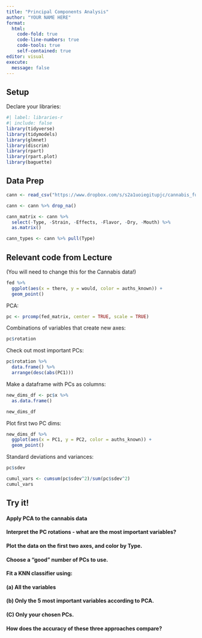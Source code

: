```yaml
---
title: "Principal Components Analysis"
author: "YOUR NAME HERE"
format: 
  html:
    code-fold: true
    code-line-numbers: true
    code-tools: true
    self-contained: true
editor: visual
execute:
  message: false
---
```


## Setup

Declare your libraries:

```r
#| label: libraries-r
#| include: false
library(tidyverse)
library(tidymodels)
library(glmnet)
library(discrim)
library(rpart)
library(rpart.plot)
library(baguette)
```

## Data Prep

```r
cann <- read_csv("https://www.dropbox.com/s/s2a1uoiegitupjc/cannabis_full.csv?dl=1")

cann <- cann %>% drop_na()

cann_matrix <- cann %>%
  select(-Type, -Strain, -Effects, -Flavor, -Dry, -Mouth) %>%
  as.matrix()

cann_types <- cann %>% pull(Type)
```

## Relevant code from Lecture

(You will need to change this for the Cannabis data!)

```r
fed %>%
  ggplot(aes(x = there, y = would, color = auths_known)) +
  geom_point()
```

PCA:

```r
pc <- prcomp(fed_matrix, center = TRUE, scale = TRUE)
```

Combinations of variables that create new axes:

```r
pc$rotation
```

Check out most important PCs:

```r
pc$rotation %>% 
  data.frame() %>%
  arrange(desc(abs(PC1)))
```

Make a dataframe with PCs as columns:

```r
new_dims_df <- pc$x %>%
  as.data.frame()

new_dims_df
```

Plot first two PC dims:

```r
new_dims_df %>%
  ggplot(aes(x = PC1, y = PC2, color = auths_known)) +
  geom_point()
```

Standard deviations and variances:

```r
pc$sdev
```

```r
cumul_vars <- cumsum(pc$sdev^2)/sum(pc$sdev^2)
cumul_vars
```

## Try it!

#### Apply PCA to the cannabis data

#### Interpret the PC rotations - what are the most important variables?

#### Plot the data on the first two axes, and color by Type.

#### Choose a "good" number of PCs to use.

#### Fit a KNN classifier using:

#### (a) All the variables

#### (b) Only the 5 most important variables according to PCA.

#### (C) Only your chosen PCs.

#### How does the accuracy of these three approaches compare?
